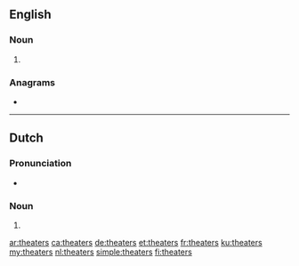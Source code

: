 ==English==

===Noun===
{{head|en|noun plural form}}

# {{plural of|theater|lang=en}}

===Anagrams===
* {{l|en|theatres}}

----

==Dutch==

===Pronunciation===
* {{audio|Nl-theaters.ogg|Audio|lang=nl}}

===Noun===
{{head|nl|noun plural form}}

# {{nl-noun form of|pl|theater}}

[[ar:theaters]]
[[ca:theaters]]
[[de:theaters]]
[[et:theaters]]
[[fr:theaters]]
[[ku:theaters]]
[[my:theaters]]
[[nl:theaters]]
[[simple:theaters]]
[[fi:theaters]]
